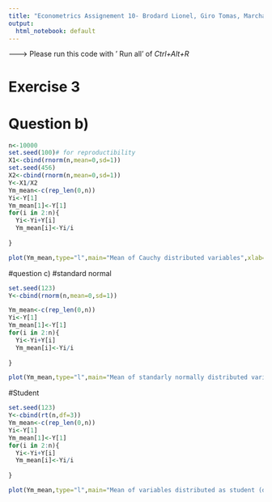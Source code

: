 ```yaml
---
title: "Econometrics Assignement 10- Brodard Lionel, Giro Tomas, Marchal Antoine, Schonenberger Ivan"
output: 
  html_notebook: default
---
```



------->  Please run this code with ' Run all' of *Ctrl+Alt+R*


# Exercise 3
# Question b)
```r
n<-10000
set.seed(100)# for reproductibility
X1<-cbind(rnorm(n,mean=0,sd=1))
set.seed(456)
X2<-cbind(rnorm(n,mean=0,sd=1))
Y<-X1/X2
Ym_mean<-c(rep_len(0,n))
Yi<-Y[1]
Ym_mean[1]<-Y[1]
for(i in 2:n){
  Yi<-Yi+Y[i]
  Ym_mean[i]<-Yi/i
  
}

plot(Ym_mean,type="l",main="Mean of Cauchy distributed variables",xlab="number of variables (m)")

```
#question c)
#standard normal 
```r
set.seed(123)
Y<-cbind(rnorm(n,mean=0,sd=1))

Ym_mean<-c(rep_len(0,n))
Yi<-Y[1]
Ym_mean[1]<-Y[1]
for(i in 2:n){
  Yi<-Yi+Y[i]
  Ym_mean[i]<-Yi/i
  
}

plot(Ym_mean,type="l",main="Mean of standarly normally distributed variables",xlab="number of variables (m)")
```
#Student
```r
set.seed(123)
Y<-cbind(rt(n,df=3))
Ym_mean<-c(rep_len(0,n))
Yi<-Y[1]
Ym_mean[1]<-Y[1]
for(i in 2:n){
  Yi<-Yi+Y[i]
  Ym_mean[i]<-Yi/i
  
}

plot(Ym_mean,type="l",main="Mean of variables distributed as student (dof=3) ",xlab="number of variables (m)")
```

